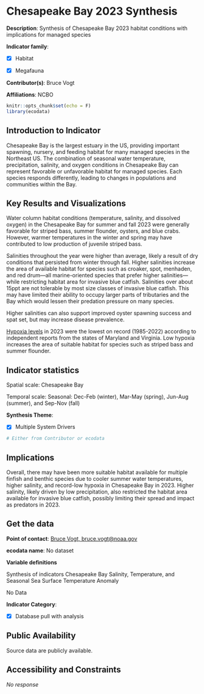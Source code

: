 # Chesapeake Bay 2023 Synthesis {#ches_bay_synthesis}

**Description**: Synthesis of Chesapeake Bay 2023 habitat conditions with implications for managed species

**Indicator family**: 

- [X] Habitat
- [X] Megafauna


**Contributor(s)**: Bruce Vogt

**Affiliations**: NCBO

```{r echo=FALSE}
knitr::opts_chunk$set(echo = F)
library(ecodata)
```
## Introduction to Indicator
Chesapeake Bay is the largest estuary in the US, providing important spawning, nursery, and feeding habitat for many managed species in the Northeast US. The combination of seasonal water temperature, precipitation, salinity, and oxygen conditions in Chesapeake Bay can represent favorable or unfavorable habitat for managed species. Each species responds differently, leading to changes in populations and communities within the Bay.

## Key Results and Visualizations
Water column habitat conditions (temperature, salinity, and dissolved oxygen) in the Chesapeake Bay for summer and fall 2023 were generally favorable for striped bass, summer flounder, oysters, and blue crabs. However, warmer temperatures in the winter and spring may have contributed to low production of juvenile striped bass.

Salinities throughout the year were higher than average, likely a result of dry conditions that persisted from winter through fall. Higher salinities increase the area of available habitat for species such as croaker, spot, menhaden, and red drum—all marine-oriented species that prefer higher salinities—while restricting habitat area for invasive blue catfish. Salinities over about 15ppt are not tolerable by most size classes of invasive blue catfish. This may have limited their ability to occupy larger parts of tributaries and the Bay which would lessen their predation pressure on many species.    

Higher salinities can also support improved oyster spawning success and spat set, but may increase disease prevalence. 

[Hypoxia levels](https://www.chesapeakebay.net/news/pressrelease/the-2023-chesapeake-bay-dead-zone-is-the-smallest-on-record) in 2023 were the lowest on record (1985-2022) according to independent reports from the states of Maryland and Virginia. Low hypoxia increases the area of suitable habitat for species such as striped bass and summer flounder.


## Indicator statistics 
Spatial scale: Chesapeake Bay

Temporal scale: Seasonal: Dec-Feb (winter), Mar-May (spring), Jun-Aug (summer), and Sep-Nov (fall)

**Synthesis Theme**:

- [X] Multiple System Drivers


```{r autostats_ches_bay_synthesis}
# Either from Contributor or ecodata
```

## Implications
Overall, there may have been more suitable habitat available for multiple finfish and benthic species due to cooler summer water temperatures, higher salinity, and record-low hypoxia in Chesapeake Bay in 2023. Higher salinity, likely driven by low precipitation, also restricted the habitat area available for invasive blue catfish, possibly limiting their spread and impact as predators in 2023.

## Get the data

**Point of contact**: [Bruce Vogt, bruce.vogt@noaa.gov](mailto:Bruce Vogt, bruce.vogt@noaa.gov){.email}

**ecodata name**: No dataset

**Variable definitions**

Synthesis of indicators Chesapeake Bay Salinity, Temperature, and Seasonal Sea Surface Temperature Anomaly


No Data

**Indicator Category**:

- [X] Database pull with analysis


## Public Availability

Source data are publicly available.

## Accessibility and Constraints

_No response_

